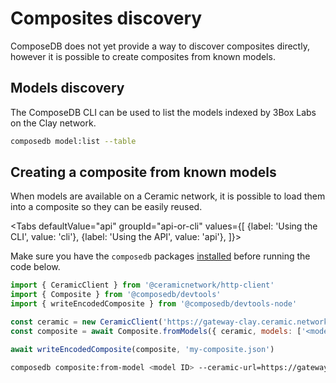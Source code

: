 
# Composites discovery

ComposeDB does not yet provide a way to discover composites directly, however it is possible to create composites from known models.

## Models discovery

The ComposeDB CLI can be used to list the models indexed by 3Box Labs on the Clay network.

```sh
composedb model:list --table
```

## Creating a composite from known models

When models are available on a Ceramic network, it is possible to load them into a composite so they can be easily reused.

<Tabs
  defaultValue="api"
  groupId="api-or-cli"
  values={[
    {label: 'Using the CLI', value: 'cli'},
    {label: 'Using the API', value: 'api'},
  ]}>
  <TabItem value="api">

Make sure you have the `composedb` packages [installed](../../set-up-your-environment.mdx#composedb) before running the code below.

```js
import { CeramicClient } from '@ceramicnetwork/http-client'
import { Composite } from '@composedb/devtools'
import { writeEncodedComposite } from '@composedb/devtools-node'

const ceramic = new CeramicClient('https://gateway-clay.ceramic.network')
const composite = await Composite.fromModels({ ceramic, models: ['<model ID>'] })

await writeEncodedComposite(composite, 'my-composite.json')
```

  </TabItem>
  <TabItem value="cli">

```sh
composedb composite:from-model <model ID> --ceramic-url=https://gateway-clay.ceramic.network --output=my-composite.json
```

  </TabItem>
</Tabs>
